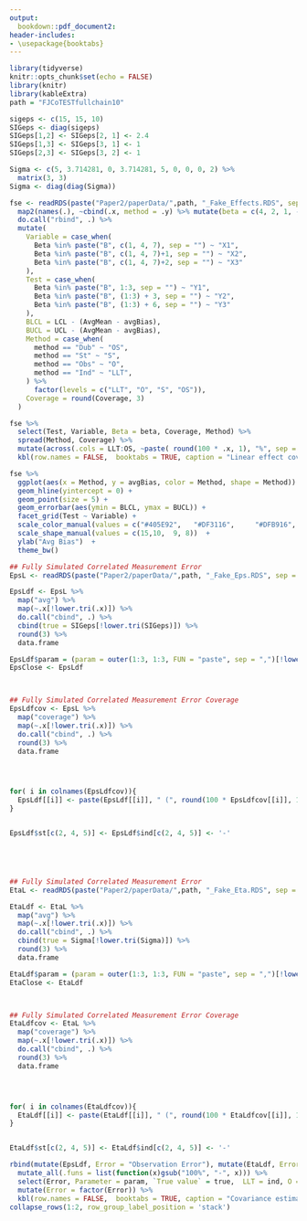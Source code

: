 ```yaml
---
output: 
  bookdown::pdf_document2:
header-includes:
- \usepackage{booktabs}
---
```


```r
library(tidyverse)
knitr::opts_chunk$set(echo = FALSE)
library(knitr)
library(kableExtra)
path = "FJCoTESTfullchain10"

sigeps <- c(15, 15, 10)
SIGeps <- diag(sigeps)
SIGeps[1,2] <- SIGeps[2, 1] <- 2.4
SIGeps[1,3] <- SIGeps[3, 1] <- 1
SIGeps[2,3] <- SIGeps[3, 2] <- 1

Sigma <- c(5, 3.714281, 0, 3.714281, 5, 0, 0, 0, 2) %>%
  matrix(3, 3)
Sigma <- diag(diag(Sigma))
```


```r
fse <- readRDS(paste("Paper2/paperData/",path, "_Fake_Effects.RDS", sep = "")) %>%
  map2(names(.), ~cbind(.x, method = .y) %>% mutate(beta = c(4, 2, 1, -3, 0, 1, 0, 0, 0))) %>%
  do.call("rbind", .) %>%
  mutate(
    Variable = case_when(
      Beta %in% paste("B", c(1, 4, 7), sep = "") ~ "X1",
      Beta %in% paste("B", c(1, 4, 7)+1, sep = "") ~ "X2",
      Beta %in% paste("B", c(1, 4, 7)+2, sep = "") ~ "X3"
    ), 
    Test = case_when(
      Beta %in% paste("B", 1:3, sep = "") ~ "Y1",
      Beta %in% paste("B", (1:3) + 3, sep = "") ~ "Y2",
      Beta %in% paste("B", (1:3) + 6, sep = "") ~ "Y3"
    ),
    BLCL = LCL - (AvgMean - avgBias),
    BUCL = UCL - (AvgMean - avgBias),
    Method = case_when(
      method == "Dub" ~ "OS",
      method == "St" ~ "S",
      method == "Obs" ~ "O",
      method == "Ind" ~ "LLT",
    ) %>%
      factor(levels = c("LLT", "O", "S", "OS")),
    Coverage = round(Coverage, 3)
  )

fse %>%
  select(Test, Variable, Beta = beta, Coverage, Method) %>%
  spread(Method, Coverage) %>%
  mutate(across(.cols = LLT:OS, ~paste( round(100 * .x, 1), "%", sep = ""))) %>%
  kbl(row.names = FALSE,  booktabs = TRUE, caption = "Linear effect coverage percentage.")

```





```r
fse %>%
  ggplot(aes(x = Method, y = avgBias, color = Method, shape = Method)) +
  geom_hline(yintercept = 0) + 
  geom_point(size = 5) +
  geom_errorbar(aes(ymin = BLCL, ymax = BUCL)) +
  facet_grid(Test ~ Variable) +
  scale_color_manual(values = c("#405E92",   "#DF3116",     "#DFB916", "#409247"))  +
  scale_shape_manual(values = c(15,10,  9, 8))  +
  ylab("Avg Bias")  +
  theme_bw()
```






```r
## Fully Simulated Correlated Measurement Error
EpsL <- readRDS(paste("Paper2/paperData/",path, "_Fake_Eps.RDS", sep = ""))

EpsLdf <- EpsL %>%
  map("avg") %>%
  map(~.x[!lower.tri(.x)]) %>%
  do.call("cbind", .) %>%
  cbind(true = SIGeps[!lower.tri(SIGeps)]) %>%
  round(3) %>%
  data.frame

EpsLdf$param = (param = outer(1:3, 1:3, FUN = "paste", sep = ",")[!lower.tri(SIGeps)])
EpsClose <- EpsLdf



## Fully Simulated Correlated Measurement Error Coverage
EpsLdfcov <- EpsL %>%
  map("coverage") %>%
  map(~.x[!lower.tri(.x)]) %>%
  do.call("cbind", .) %>%
  round(3) %>%
  data.frame




for( i in colnames(EpsLdfcov)){
  EpsLdf[[i]] <- paste(EpsLdf[[i]], " (", round(100 * EpsLdfcov[[i]], 1), "%)", sep = "")
}


EpsLdf$st[c(2, 4, 5)] <- EpsLdf$ind[c(2, 4, 5)] <- '-'





## Fully Simulated Correlated Measurement Error
EtaL <- readRDS(paste("Paper2/paperData/",path, "_Fake_Eta.RDS", sep = ""))

EtaLdf <- EtaL %>%
  map("avg") %>%
  map(~.x[!lower.tri(.x)]) %>%
  do.call("cbind", .) %>%
  cbind(true = Sigma[!lower.tri(Sigma)]) %>%
  round(3) %>%
  data.frame

EtaLdf$param = (param = outer(1:3, 1:3, FUN = "paste", sep = ",")[!lower.tri(Sigma)])
EtaClose <- EtaLdf



## Fully Simulated Correlated Measurement Error Coverage
EtaLdfcov <- EtaL %>%
  map("coverage") %>%
  map(~.x[!lower.tri(.x)]) %>%
  do.call("cbind", .) %>%
  round(3) %>%
  data.frame




for( i in colnames(EtaLdfcov)){
  EtaLdf[[i]] <- paste(EtaLdf[[i]], " (", round(100 * EtaLdfcov[[i]], 1), "%)", sep = "")
}


EtaLdf$st[c(2, 4, 5)] <- EtaLdf$ind[c(2, 4, 5)] <- '-'

rbind(mutate(EpsLdf, Error = "Observation Error"), mutate(EtaLdf, Error = "State Process")) %>%
  mutate_all(.funs = list(function(x)gsub("100%", "-", x))) %>%
  select(Error, Parameter = param, `True value` = true,  LLT = ind, O = obs, S = st, OS = dub) %>%
  mutate(Error = factor(Error)) %>%
  kbl(row.names = FALSE,  booktabs = TRUE, caption = "Covariance estimate (coverage %)", align = "c") %>%
collapse_rows(1:2, row_group_label_position = 'stack')



```






